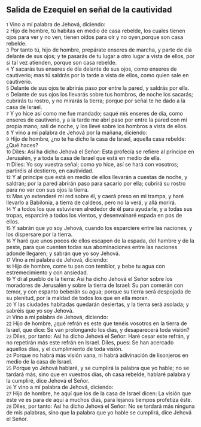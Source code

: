 == Salida de Ezequiel en señal de la cautividad ==

{{anchor|1}} <small>1</small> Vino a mí palabra de Jehová, diciendo:<br>
{{anchor|2}} <small>2</small> Hijo de hombre, tú habitas en medio de casa rebelde, los cuales tienen ojos para ver y no ven, tienen oídos para oír y no oyen,porque son casa rebelde.<br>
{{anchor|3}} <small>3</small> Por tanto tú, hijo de hombre, prepárate enseres de marcha, y parte de día delante de sus ojos; y te pasarás de tu lugar a otro lugar a vista de ellos, por si tal vez atienden, porque son casa rebelde.<br>
{{anchor|4}} <small>4</small> Y sacarás tus enseres de día delante de sus ojos, como enseres de cautiverio; mas tú saldrás por la tarde a vista de ellos, como quien sale en cautiverio.<br>
{{anchor|5}} <small>5</small> Delante de sus ojos te abrirás paso por entre la pared, y saldrás por ella.<br>
{{anchor|6}} <small>6</small> Delante de sus ojos los llevarás sobre tus hombros, de noche los sacarás; cubrirás tu rostro, y no mirarás la tierra; porque por señal te he dado a la casa de Israel.<br>
{{anchor|7}} <small>7</small> Y yo hice así como me fue mandado; saqué mis enseres de día, como enseres de cautiverio, y a la tarde me abrí paso por entre la pared con mi propia mano; salí de noche, y los llevé sobre los hombros a vista de ellos.<br>
{{anchor|8}} <small>8</small> Y vino a mí palabra de Jehová por la mañana, diciendo:<br>
{{anchor|9}} <small>9</small> Hijo de hombre, ¿no te ha dicho la casa de Israel, aquella casa rebelde: ¿Qué haces?<br>
{{anchor|10}} <small>10</small> Diles: Así ha dicho Jehová el Señor: Esta profecía se refiere al príncipe en Jerusalén, y a toda la casa de Israel que está en medio de ella.<br>
{{anchor|11}} <small>11</small> Diles: Yo soy vuestra señal; como yo hice, así se hará con vosotros; partiréis al destierro, en cautividad.<br>
{{anchor|12}} <small>12</small> Y al príncipe que está en medio de ellos llevarán a cuestas de noche, y saldrán; por la pared abrirán paso para sacarlo por ella; cubrirá su rostro para no ver con sus ojos la tierra.<br>
{{anchor|13}} <small>13</small> Mas yo extenderé mi red sobre él, y caerá preso en mi trampa, y haré llevarlo a Babilonia, a tierra de caldeos, pero no la verá, y allá morirá.<br>
{{anchor|14}} <small>14</small> Y a todos los que estuvieren alrededor de él para ayudarle, y a todas sus tropas, esparciré a todos los vientos, y desenvainaré espada en pos de ellos.<br>
{{anchor|15}} <small>15</small> Y sabrán que yo soy Jehová, cuando los esparciere entre las naciones, y los dispersare por la tierra.<br>
{{anchor|16}} <small>16</small> Y haré que unos pocos de ellos escapen de la espada, del hambre y de la peste, para que cuenten todas sus abominaciones entre las naciones adonde llegaren; y sabrán que yo soy Jehová.<br>
{{anchor|17}} <small>17</small> Vino a mí palabra de Jehová, diciendo:<br>
{{anchor|18}} <small>18</small> Hijo de hombre, come tu pan con temblor, y bebe tu agua con estremecimiento y con ansiedad.<br>
{{anchor|19}} <small>19</small> Y di al pueblo de la tierra: Así ha dicho Jehová el Señor sobre los moradores de Jerusalén y sobre la tierra de Israel: Su pan comerán con temor, y con espanto beberán su agua; porque su tierra será despojada de su plenitud, por la maldad de todos los que en ella moran.<br>
{{anchor|20}} <small>20</small> Y las ciudades habitadas quedarán desiertas, y la tierra será asolada; y sabréis que yo soy Jehová.<br>
{{anchor|21}} <small>21</small> Vino a mí palabra de Jehová, diciendo:<br>
{{anchor|22}} <small>22</small> Hijo de hombre, ¿qué refrán es este que tenéis vosotros en la tierra de Israel, que dice: Se van prolongando los días, y desaparecerá toda visión?<br>
{{anchor|23}} <small>23</small> Diles, por tanto: Así ha dicho Jehová el Señor: Haré cesar este refrán, y no repetirán más este refrán en Israel. Diles, pues: Se han acercado aquellos días, y el cumplimiento de toda visión.<br>
{{anchor|24}} <small>24</small> Porque no habrá más visión vana, ni habrá adivinación de lisonjeros en medio de la casa de Israel.<br>
{{anchor|25}} <small>25</small> Porque yo Jehová hablaré, y se cumplirá la palabra que yo hable; no se tardará más, sino que en vuestros días, oh casa rebelde, hablaré palabra y la cumpliré, dice Jehová el Señor.<br>
{{anchor|26}} <small>26</small> Y vino a mí palabra de Jehová, diciendo:<br>
{{anchor|27}} <small>27</small> Hijo de hombre, he aquí que los de la casa de Israel dicen: La visión que éste ve es para de aquí a muchos días, para lejanos tiempos profetiza éste.<br>
{{anchor|28}} <small>28</small> Diles, por tanto: Así ha dicho Jehová el Señor: No se tardará más ninguna de mis palabras, sino que la palabra que yo hable se cumplirá, dice Jehová el Señor.<br>
